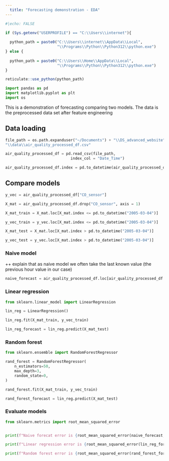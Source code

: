 ```yaml
---
  title: "Forecasting demonstration - EDA"
---
```


```r
#|echo: FALSE

if (Sys.getenv("USERPROFILE") == "C:\\Users\\internet"){
  
  python_path = paste0("C:\\Users\\internet\\AppData\\Local",
                       "\\Programs\\Python\\Python312\\python.exe")
} else {
  
  python_path = paste0("C:\\Users\\Home\\AppData\\Local",
                       "\\Programs\\Python\\Python312\\python.exe")
}

reticulate::use_python(python_path)

```

```python

import pandas as pd
import matplotlib.pyplot as plt
import os 

```


This is a demonstration of forecasting comparing two models. The data is the preprocessed data set after feature engineering


## Data loading

```python

file_path = os.path.expanduser("~/Documents") + "\\DS_advanced_website" + \
"\\data\\air_quality_processed_df.csv"

air_quality_processed_df = pd.read_csv(file_path,
                             index_col = "Date_Time")

air_quality_processed_df.index = pd.to_datetime(air_quality_processed_df.index)

```

## Compare models

```python

y_vec = air_quality_processed_df["CO_sensor"]

X_mat = air_quality_processed_df.drop("CO_sensor", axis = 1)

X_mat_train = X_mat.loc[X_mat.index <= pd.to_datetime("2005-03-04")]

y_vec_train = y_vec.loc[X_mat.index <= pd.to_datetime("2005-03-04")]

X_mat_test = X_mat.loc[X_mat.index > pd.to_datetime("2005-03-04")]

y_vec_test = y_vec.loc[X_mat.index > pd.to_datetime("2005-03-04")]


```

### Naive model

++ explain that as naive model we often take the last known value (the previous hour value in our case)

```python

naive_forecast = air_quality_processed_df.loc[air_quality_processed_df.index > pd.to_datetime("2005-03-04")]["CO_sensor_lag_1"]

```

### Linear regression

```python

from sklearn.linear_model import LinearRegression

lin_reg = LinearRegression()

lin_reg.fit(X_mat_train, y_vec_train)

lin_reg_forecast = lin_reg.predict(X_mat_test)


```

### Random forest

```python

from sklearn.ensemble import RandomForestRegressor

rand_forest = RandomForestRegressor(
    n_estimators=50,
    max_depth=3,
    random_state=0,
)

rand_forest.fit(X_mat_train, y_vec_train)

rand_forest_forecast = lin_reg.predict(X_mat_test)


```

### Evaluate models

```python

from sklearn.metrics import root_mean_squared_error


print(f"Naive forecat error is {root_mean_squared_error(naive_forecast, y_vec_test)}")

print(f"Linear regression error is {root_mean_squared_error(lin_reg_forecast, y_vec_test)}")

print(f"Random forest error is {root_mean_squared_error(rand_forest_forecast, y_vec_test)}")


```
